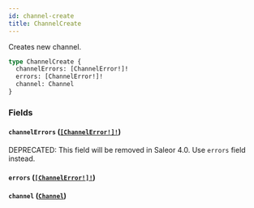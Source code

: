 ```yaml
---
id: channel-create
title: ChannelCreate
---
```


Creates new channel.

```graphql
type ChannelCreate {
  channelErrors: [ChannelError!]!
  errors: [ChannelError!]!
  channel: Channel
}
```

### Fields

#### `channelErrors` ([`[ChannelError!]!`](../../../developer/api-reference/objects/channel-error))

<span class="badge badge--warning">DEPRECATED: This field will be removed in Saleor 4.0. Use `errors` field instead.</span>

#### `errors` ([`[ChannelError!]!`](../../../developer/api-reference/objects/channel-error))

#### `channel` ([`Channel`](../../../developer/api-reference/objects/channel))
